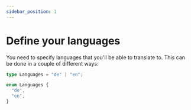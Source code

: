 ```yaml
---
sidebar_position: 1
---
```



# Define your languages

You need to specify languages that you'll be able to translate to. This can be done in a couple of different ways:

<Tabs>
<TabItem value="literal-types" label="Literal types">

```ts
type Languages = "de" | "en";
```

</TabItem>
<TabItem value="enums" label="Enums">

```ts
enum Languages {
  "de",
  "en",
}
```

</TabItem>
</Tabs>

